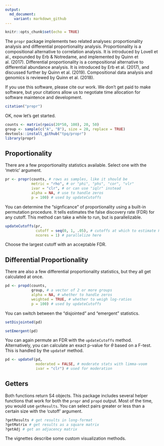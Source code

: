 ```yaml
---
output:
  md_document:
    variant: markdown_github
---
```


<!-- README.md is generated from README.Rmd. Please edit that file -->

```r
knitr::opts_chunk$set(echo = TRUE)
```

The `propr` package implements two related analyses: proportionality analysis and differential proportionality analysis. Proportionality is a compositional alternative to correlation analysis. It is introduced by Lovell et al., expounded by Erb & Notredame, and implemented by Quinn et al. (2017). Differential proportionality is a compositional alternative to differential abundance analysis. It is introduced by Erb et al. (2017), and discussed further by Quinn et al. (2019). Compositional data analysis and genomics is reviewed by Quinn et al. (2018).

If you use this software, please cite our work. We don't get paid to make software, but your citations allow us to negotiate time allocation for software maintence and development.

```r
citation("propr")
```

OK, now let's get started.

```r
counts <- matrix(rpois(20*50, 100), 20, 50)
group <- sample(c("A", "B"), size = 20, replace = TRUE)
devtools::install_github("tpq/propr")
library(propr)
```

## Proportionality

There are a few proportionality statistics available. Select one with the 'metric' argument.

```r
pr <- propr(counts, # rows as samples, like it should be
            metric = "rho", # or "phi", "phs", "cor", "vlr"
            ivar = "clr", # or can use "iqlr" instead
            alpha = NA, # use to handle zeros
            p = 100) # used by updateCutoffs
```

You can determine the "signficance" of proportionality using a built-in permutation procedure. It tells estimates the false discovery rate (FDR) for any cutoff. This method can take a while to run, but is parallelizable.

```r
updateCutoffs(pr,
              cutoff = seq(0, 1, .05), # cutoffs at which to estimate FDR
              ncores = 1) # parallelize here
```

Choose the largest cutoff with an acceptable FDR.

## Differential Proportionality

There are also a few differential proportionality statistics, but they all get calculated at once.

```r
pd <- propd(counts,
            group, # a vector of 2 or more groups
            alpha = NA, # whether to handle zeros
            weighted = TRUE, # whether to weigh log-ratios
            p = 100) # used by updateCutoffs
```

You can switch between the "disjointed" and "emergent" statistics.

```r
setDisjointed(pd)
```

```r
setEmergent(pd)
```

You can again permute an FDR with the `updateCutoffs` method. Alternatively, you can calculate an exact p-value for $\theta$ based on a F-test. This is handled by the `updateF` method.

```r
pd <- updateF(pd,
              moderated = FALSE, # moderate stats with limma-voom
              ivar = "clr") # used for moderation
```

## Getters

Both functions return S4 objects. This package includes several helper functions that work for both the `propr` and `propd` output. Most of the time, you would use `getResults`. You can select pairs greater or less than a certain size with the 'cutoff' argument.

```r
?getResults # get results in long-format
?getMatrix # get results as a square matrix
?getAdj # get an adjacency matrix
```

The vignettes describe some custom visualization methods.
